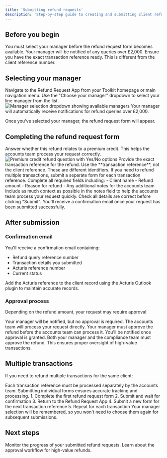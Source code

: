```yaml
---
title: 'Submitting refund requests'
description: 'Step-by-step guide to creating and submitting client refund requests'
---
```


## Before you begin

<Warning>
	You must select your manager before the refund request form becomes available.
	Your manager will be notified of any queries over £2,000.
</Warning>

<Info>
	Ensure you have the exact transaction reference ready. This is different from
	the client reference number.
</Info>

## Selecting your manager

<Steps>
<Step title="Access the Refund Request App">
  Navigate to the Refund Request App from your Toolkit homepage or main navigation menu.
</Step>

<Step title="Choose your manager">
  Use the "Choose your manager" dropdown to select your line manager from the list.
  
  <Frame>
  <img src="/images/refund-request-manager-dropdown.png" alt="Manager selection dropdown showing available managers" />
  </Frame>
  
  <Tip>
  Your manager will automatically receive notifications for refund queries over £2,000.
  </Tip>
</Step>
</Steps>

Once you've selected your manager, the refund request form will appear.

## Completing the refund request form

<Steps>
<Step title="Determine if this is a premium credit refund">
  Answer whether this refund relates to a premium credit. This helps the accounts team process your request correctly.
  
  <Frame>
  <img src="/images/refund-request-premium-credit.png" alt="Premium credit refund question with Yes/No options" />
  </Frame>
</Step>

<Step title='Enter the transaction reference'>
	Provide the exact transaction reference for the refund.
	<Warning>
		Use the **transaction reference**, not the client reference. These are
		different identifiers.
	</Warning>
	<Note>
		If you need to refund multiple transactions, submit a separate form for each
		transaction reference.
	</Note>
</Step>

<Step title='Provide refund details'>
	Complete all required fields including: - Client name - Refund amount - Reason
	for refund - Any additional notes for the accounts team
	<Tip>
		Include as much context as possible in the notes field to help the accounts
		team process your request quickly.
	</Tip>
</Step>

<Step title="Review and submit">
  Check all details are correct before clicking "Submit".
  
  <Check>
  You'll receive a confirmation email once your request has been submitted successfully.
  </Check>
</Step>
</Steps>

## After submission

### Confirmation email

You'll receive a confirmation email containing:

- Refund query reference number
- Transaction details you submitted
- Acturis reference number
- Current status

<Tip>
	Add the Acturis reference to the client record using the Acturis Outlook
	plugin to maintain accurate records.
</Tip>

### Approval process

Depending on the refund amount, your request may require approval:

<Tabs>
<Tab title="Under £2,000">
  Your manager will be notified, but no approval is required. The accounts team will process your request directly.
</Tab>

<Tab title='£2,000 - £9,999'>
	Your manager must approve the refund before the accounts team can process it.
	You'll be notified once approval is granted.
</Tab>

<Tab title="£10,000+">
  Both your manager and the compliance team must approve the refund. This ensures proper oversight of high-value transactions.
</Tab>
</Tabs>

## Multiple transactions

If you need to refund multiple transactions for the same client:

<AccordionGroup>
<Accordion title="Why submit multiple forms?">
  Each transaction reference must be processed separately by the accounts team. Submitting individual forms ensures accurate tracking and processing.
</Accordion>

<Accordion title="How to handle multiple submissions efficiently">
  1. Complete the first refund request form
  2. Submit and wait for confirmation
  3. Return to the Refund Request App
  4. Submit a new form for the next transaction reference
  5. Repeat for each transaction
  
  <Note>
  Your manager selection will be remembered, so you won't need to choose them again for subsequent submissions.
  </Note>
</Accordion>
</AccordionGroup>

## Next steps

<CardGroup cols={2}>
<Card title="Track your queries" icon="magnifying-glass" href="/tools/refund-request/tracking-queries">
  Monitor the progress of your submitted refund requests.
</Card>

<Card title="Understanding approvals" icon="clipboard-check" href="/tools/refund-request/approvals">
  Learn about the approval workflow for high-value refunds.
</Card>
</CardGroup>
